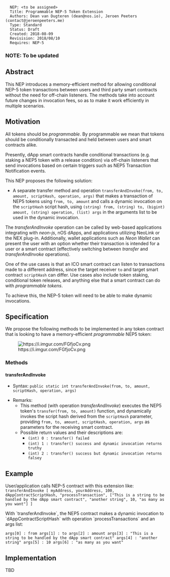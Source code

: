 <pre>
  NEP: <to be assigned>
  Title: Programmable NEP-5 Token Extension
  Authors: Dean van Dugteren (dean@nos.io), Jeroen Peeters (contact@jeroenpeeters.me)
  Type: Standard
  Status: Draft
  Created: 2018-08-09
  Revisision: 2018/08/10
  Requires: NEP-5
</pre>

===NOTE: To be updated===

==Abstract==

This NEP introduces a memory-efficient method for allowing conditional NEP-5 token transactions between users and third party smart contracts without the need for off-chain listeners. The methods take into account future changes in invocation fees, so as to make it work efficiently in multiple scenarios.

==Motivation==
All tokens should be ''programmable''. By programmable we mean that tokens should be conditionally transacted and held between users and smart contracts alike.

Presently, dApp smart contracts handle conditional transactions (e.g. staking a NEP5 token with a release condition) via off-chain listeners that send invocations based on certain triggers such as NEP5 Transaction Notification events.

This NEP proposes the following solution:


* A separate transfer method and operation <code>transferAndInvoke(from, to, amount, scriptHash, operation, args)</code> that makes a transaction of NEP5 tokens using <code>from, to, amount</code> and calls a dynamic invocation on the <code>scriptHash</code> script hash, using <code>(string) from, (string) to, (bigint) amount, (string) operation, (list) args</code> in the arguments list to be used in the dynamic invocation.

The ''transferAndInvoke'' operation can be called by web-based applications integrating with ''neon-js'', nOS dApps, and applications utilizing NeoLink or the NEX plug-in. Additionally, wallet applications such as ''Neon Wallet'' can present the user with an option whether their transaction is intended for a user or a smart contract (effectively switching between ''transfer'' and ''transferAndInvoke'' operations).

One of the use cases is that an ICO smart contract can listen to transactions made to a different address, since the target receiver <code>to</code> and target smart contract <code>scriptHash</code> can differ.
Use cases also include token staking, conditional token releases, and anything else that a smart contract can do with ''programmable tokens''.

To achieve this, the NEP-5 token will need to be able to make dynamic invocations.

==Specification==

We propose the following methods to be implemented in any token contract that is looking to have a memory-efficient ''programmable'' NEP5 token:

[[File:https://i.imgur.com/FGfjoCv.png]]

===Methods===

====transferAndInvoke====

* Syntax: <code>public static int transferAndInvoke(from, to, amount, scriptHash, operation, args)</code>

* Remarks:
** This method (with operation ''transferAndInvoke'') executes the NEP5 token's <code>transfer(from, to, amount)</code> function, and dynamically invokes the script hash derived from the <code>scriptHash</code> parameter, providing <code>from, to, amount, scriptHash, operation, args</code> as parameters for the receiving smart contract.
** Possible return values and their descriptions are:
*** <code>(int) 0 : transfer() failed</code>
*** <code>(int) 1 : transfer() success and dynamic invocation returns truthy</code>
*** <code>(int) 2 : transfer() success but dynamic invocation returns falsey </code>



==Example==
User/application calls NEP-5 contract with this extension like: 
<code>
transferAndInvoke [ myAddress, yourAddress, 100, dAppContractScriptHash, "processTransaction", ["This is a string to be handled by the dApp smart contract", "another string", 10, "as many as you want"] ]
</code>


With `transferAndInvoke`, the NEP5 contract makes a dynamic invocation to `dAppContractScriptHash` with operation `processTransactions` and an args list:

<code>
args[0] : from
args[1] : to
args[2] : amount
args[3] : "This is a string to be handled by the dApp smart contract"
args[4] : "another string"
args[5] : 10
args[6] : "as many as you want"
</code>

==Implementation==
TBD
